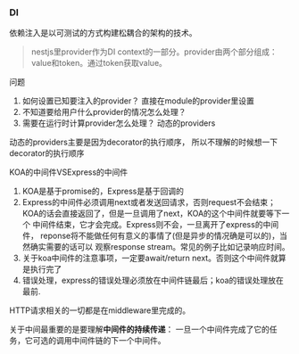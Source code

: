 ### DI 
依赖注入是以可测试的方式构建松耦合的架构的技术。

> nestjs里provider作为DI context的一部分。provider由两个部分组成：
value和token。通过token获取value。


问题
1. 如何设置已知要注入的provider？
 直接在module的provider里设置
2. 不知道要给用户什么provider的情况怎么处理？
3. 需要在运行时计算provider怎么处理？
动态的providers

动态的providers主要是因为decorator的执行顺序，
所以不理解的时候想一下decorator的执行顺序

KOA的中间件VSExpress的中间件
1. KOA是基于promise的，Express是基于回调的
2. Express的中间件必须调用next或者发送回请求，否则request不会结束；
  KOA的话会直接返回了，但是一旦调用了next，KOA的这个中间件就要等下一个
  中间件结束，它才会完成。Express则不会，一旦离开了express的中间件，
  reponse将不能做任何有意义的事情了(但是异步的情况确是可以的)，当然确实需要的话可以
  观察response stream。常见的例子比如记录响应时间。
3. 关于koa中间件的注意事项，一定要await/return next。否则这个中间件就算是执行完了
4. 错误处理，express的错误处理必须放在中间件链最后；koa的错误处理放在最前.

HTTP请求相关的一切都是在middleware里完成的。

关于中间最重要的是要理解**中间件的持续传递**：
一旦一个中间件完成了它的任务，它可选的调用中间件链的下一个中间件。






